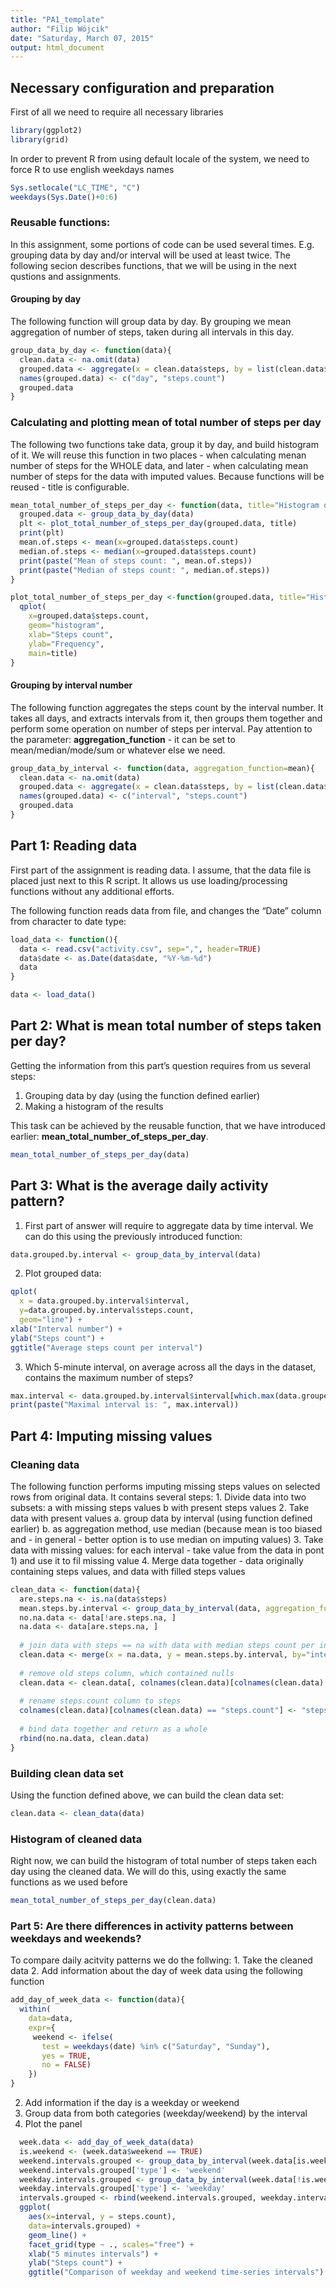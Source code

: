 ```yaml
---
title: "PA1_template"
author: "Filip Wójcik"
date: "Saturday, March 07, 2015"
output: html_document
---
```


## Necessary configuration and preparation

First of all we need to require all necessary libraries

```r
library(ggplot2)
library(grid)
```

In order to prevent R from using default locale of the system, we need to force R to use english weekdays names

```r
Sys.setlocale("LC_TIME", "C")
weekdays(Sys.Date()+0:6)
```


### Reusable functions:

In this assignment, some portions of code can be used several times. E.g. grouping data by day and/or interval will be used at least twice. The following secion describes functions, that we will be using in the next qustions and assignments.

#### Grouping by day

The following function will group data by day. By grouping we mean aggregation of number of steps, taken during all intervals in this day.

```r
group_data_by_day <- function(data){
  clean.data <- na.omit(data)
  grouped.data <- aggregate(x = clean.data$steps, by = list(clean.data$date), FUN = sum)
  names(grouped.data) <- c("day", "steps.count")
  grouped.data
}
```

### Calculating and plotting mean of total number of steps per day

The following two functions take data, group it by day, and build histogram of it. We will reuse this function in two places - when calculating menan number of steps for the WHOLE data, and later - when calculating mean number of steps for the data with imputed values.
Because functions will be reused - title is configurable.

```r
mean_total_number_of_steps_per_day <- function(data, title="Histogram of number of steps taken each day"){
  grouped.data <- group_data_by_day(data)
  plt <- plot_total_number_of_steps_per_day(grouped.data, title)
  print(plt)
  mean.of.steps <- mean(x=grouped.data$steps.count)
  median.of.steps <- median(x=grouped.data$steps.count)
  print(paste("Mean of steps count: ", mean.of.steps))
  print(paste("Median of steps count: ", median.of.steps))
}

plot_total_number_of_steps_per_day <-function(grouped.data, title="Histogram of number of steps taken each day"){
  qplot(
    x=grouped.data$steps.count,
    geom="histogram",
    xlab="Steps count",
    ylab="Frequency",
    main=title)
}
```

#### Grouping by interval number

The following function aggregates the steps count by the interval number. It takes all days, and extracts intervals from it, then groups them together and perform some operation on number of steps per interval. 
Pay attention to the parameter: **aggregation_function** - it can be set to mean/median/mode/sum or whatever else we need. 

``` r
group_data_by_interval <- function(data, aggregation_function=mean){
  clean.data <- na.omit(data)
  grouped.data <- aggregate(x = clean.data$steps, by = list(clean.data$interval), FUN=aggregation_function)
  names(grouped.data) <- c("interval", "steps.count")
  grouped.data
}
```


## Part 1: Reading data

First part of the assignment is reading data. I assume, that the data file is placed just next to this R script. It allows us use loading/processing functions without any additional efforts.

The following function reads data from file, and changes the "Date" column from character to date type: 

``` r
load_data <- function(){
  data <- read.csv("activity.csv", sep=",", header=TRUE)
  data$date <- as.Date(data$date, "%Y-%m-%d")
  data
}

data <- load_data()
```

## Part 2: What is mean total number of steps taken per day?

Getting the information from this part's question requires from us several steps:

1. Grouping data by day (using the function defined earlier)
2. Making a histogram of the results

This task can be achieved by the reusable function, that we have introduced earlier: **mean_total_number_of_steps_per_day**.

```r
mean_total_number_of_steps_per_day(data)
```

## Part 3: What is the average daily activity pattern?

1. First part of answer will require to aggregate data by time interval. We can do this using the previously introduced function:

```r
data.grouped.by.interval <- group_data_by_interval(data)
```

2. Plot grouped data:

```r
qplot(
  x = data.grouped.by.interval$interval, 
  y=data.grouped.by.interval$steps.count, 
  geom="line") + 
xlab("Interval number") + 
ylab("Steps count") +
ggtitle("Average steps count per interval")
```

3. Which 5-minute interval, on average across all the days in the dataset, contains the maximum number of steps?

```r
max.interval <- data.grouped.by.interval$interval[which.max(data.grouped.by.interval$steps.count)]
print(paste("Maximal interval is: ", max.interval))
```


## Part 4: Imputing missing values

### Cleaning data

The following function performs imputing missing steps values on selected rows from original data. It contains several steps:
1. Divide data into two subsets:
  a with missing steps values
  b with present steps values
2. Take data with present values
  a. group data by interval (using function defined earlier)
  b. as aggregation method, use median (because mean is too biased and - in general - better option is to use median on imputing values)
3. Take data with missing values: for each interval - take value from the data in pont 1) and use it to fil missing value
4. Merge data together - data originally containing steps values, and data with filled steps values

```r
clean_data <- function(data){
  are.steps.na <- is.na(data$steps)
  mean.steps.by.interval <- group_data_by_interval(data, aggregation_function = median)
  no.na.data <- data[!are.steps.na, ]
  na.data <- data[are.steps.na, ]
  
  # join data with steps == na with data with median steps count per interval
  clean.data <- merge(x = na.data, y = mean.steps.by.interval, by="interval")
  
  # remove old steps column, which contained nulls
  clean.data <- clean.data[, colnames(clean.data)[colnames(clean.data) != "steps"]]
  
  # rename steps.count column to steps
  colnames(clean.data)[colnames(clean.data) == "steps.count"] <- "steps"
  
  # bind data together and return as a whole
  rbind(no.na.data, clean.data)
}
```

### Building clean data set

Using the function defined above, we can build the clean data set:

```r
clean.data <- clean_data(data)
```

### Histogram of cleaned data

Right now, we can build the histogram of total number of steps taken each day using the cleaned data. We will do this, using exactly the same functions as we used before

```r
mean_total_number_of_steps_per_day(clean.data)
```

### Part 5: Are there differences in activity patterns between weekdays and weekends?

To compare daily acitvity patterns we do the follwing:
1. Take the cleaned data
2. Add information about the day of week data using the following function
```r
add_day_of_week_data <- function(data){
  within(
    data=data,
    expr={
     weekend <- ifelse(
       test = weekdays(date) %in% c("Saturday", "Sunday"), 
       yes = TRUE, 
       no = FALSE)     
    })
}
```
2. Add information if the day is a weekday or weekend
3. Group data from both categories (weekday/weekend) by the interval
4. Plot the panel

```r
  week.data <- add_day_of_week_data(data)
  is.weekend <- (week.data$weekend == TRUE)
  weekend.intervals.grouped <- group_data_by_interval(week.data[is.weekend,])
  weekend.intervals.grouped['type'] <- 'weekend'
  weekday.intervals.grouped <- group_data_by_interval(week.data[!is.weekend,])
  weekday.intervals.grouped['type'] <- 'weekday'
  intervals.grouped <- rbind(weekend.intervals.grouped, weekday.intervals.grouped)
  ggplot(
    aes(x=interval, y = steps.count),
    data=intervals.grouped) + 
    geom_line() + 
    facet_grid(type ~ ., scales="free") +
    xlab("5 minutes intervals") + 
    ylab("Steps count") + 
    ggtitle("Comparison of weekday and weekend time-series intervals")
```